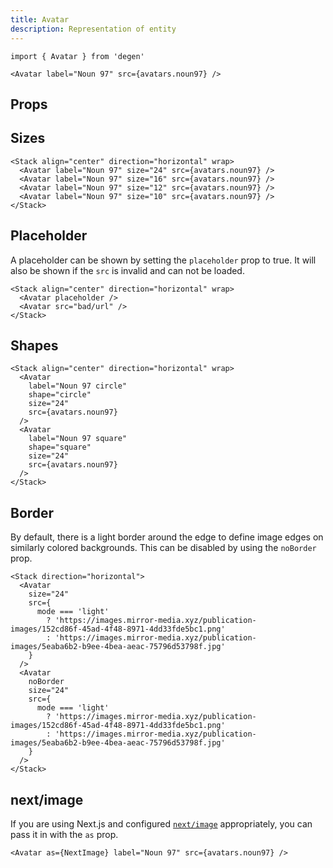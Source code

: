 ```yaml
---
title: Avatar
description: Representation of entity
---
```


```tsx
import { Avatar } from 'degen'
```

```tsx live=true expand=true
<Avatar label="Noun 97" src={avatars.noun97} />
```

## Props

<PropsTable sourceLink={sourceLink} types={types} />

## Sizes

```tsx live=true
<Stack align="center" direction="horizontal" wrap>
  <Avatar label="Noun 97" size="24" src={avatars.noun97} />
  <Avatar label="Noun 97" size="16" src={avatars.noun97} />
  <Avatar label="Noun 97" size="12" src={avatars.noun97} />
  <Avatar label="Noun 97" size="10" src={avatars.noun97} />
</Stack>
```

## Placeholder

A placeholder can be shown by setting the `placeholder` prop to true. It will also be shown if the `src` is invalid and can not be loaded.

```tsx live=true
<Stack align="center" direction="horizontal" wrap>
  <Avatar placeholder />
  <Avatar src="bad/url" />
</Stack>
```

## Shapes

```tsx live=true
<Stack align="center" direction="horizontal" wrap>
  <Avatar
    label="Noun 97 circle"
    shape="circle"
    size="24"
    src={avatars.noun97}
  />
  <Avatar
    label="Noun 97 square"
    shape="square"
    size="24"
    src={avatars.noun97}
  />
</Stack>
```

## Border

By default, there is a light border around the edge to define image edges on similarly colored backgrounds. This can be disabled by using the `noBorder` prop.

```tsx live=true
<Stack direction="horizontal">
  <Avatar
    size="24"
    src={
      mode === 'light'
        ? 'https://images.mirror-media.xyz/publication-images/152cd86f-45ad-4f48-8971-4dd33fde5bc1.png'
        : 'https://images.mirror-media.xyz/publication-images/5eaba6b2-b9ee-4bea-aeac-75796d53798f.jpg'
    }
  />
  <Avatar
    noBorder
    size="24"
    src={
      mode === 'light'
        ? 'https://images.mirror-media.xyz/publication-images/152cd86f-45ad-4f48-8971-4dd33fde5bc1.png'
        : 'https://images.mirror-media.xyz/publication-images/5eaba6b2-b9ee-4bea-aeac-75796d53798f.jpg'
    }
  />
</Stack>
```

## next/image

If you are using Next.js and configured [`next/image`](https://nextjs.org/docs/api-reference/next/image) appropriately, you can pass it in with the `as` prop.

```tsx live=true expand=true
<Avatar as={NextImage} label="Noun 97" src={avatars.noun97} />
```
